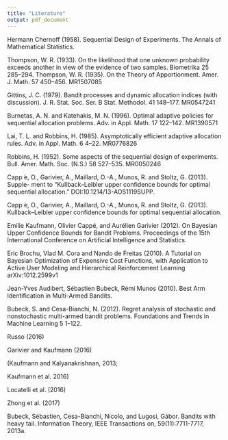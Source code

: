 ```yaml
---
title: "Literature"
output: pdf_document
---
```


Hermann Chernoff (1958). Sequential Design of Experiments. The Annals of Mathematical Statistics.

Thompson, W. R. (1933). On the likelihood that one unknown probability exceeds another in view of the evidence of two samples. Biometrika 25 285–294.
Thompson, W. R. (1935). On the Theory of Apportionment. Amer. J. Math. 57 450–456.
MR1507085

Gittins, J. C. (1979). Bandit processes and dynamic allocation indices (with discussion).
J. R. Stat. Soc. Ser. B Stat. Methodol. 41 148–177. MR0547241

Burnetas, A. N. and Katehakis, M. N. (1996). Optimal adaptive policies for sequential allocation problems. Adv. in Appl. Math. 17 122–142. MR1390571

Lai, T. L. and Robbins, H. (1985). Asymptotically efficient adaptive allocation rules.
Adv. in Appl. Math. 6 4–22. MR0776826

Robbins, H. (1952). Some aspects of the sequential design of experiments. Bull. Amer.
Math. Soc. (N.S.) 58 527–535. MR0050246

Capp ́e, O., Garivier, A., Maillard, O.-A., Munos, R. and Stoltz, G. (2013). Supple-
ment to “Kullback–Leibler upper confidence bounds for optimal sequential allocation.”
DOI:10.1214/13-AOS1119SUPP.

Capp ́e, O., Garivier, A., Maillard, O.-A., Munos, R. and Stoltz, G. (2013). Kullback–Leibler upper confidence bounds for optimal sequential allocation.

Emilie Kaufmann, Olivier Cappé, and Aurélien Garivier (2012). On Bayesian Upper Confidence Bounds for Bandit Problems. Proceedings of the 15th International Conference on Artificial Intelligence and Statistics.

Eric Brochu, Vlad M. Cora and Nando de Freitas (2010). A Tutorial on Bayesian Optimization of Expensive Cost Functions, with Application to Active User Modeling and Hierarchical Reinforcement Learning
arXiv:1012.2599v1

Jean-Yves Audibert, Sébastien Bubeck, Rémi Munos (2010). Best Arm Identification in Multi-Armed Bandits.

Bubeck, S. and Cesa-Bianchi, N. (2012). Regret analysis of stochastic and nonstochastic multi-armed bandit problems. Foundations and Trends in Machine Learning 5 1–122.

Russo (2016)

Garivier and Kaufmann (2016)

(Kaufmann and Kalyanakrishnan, 2013; 

Kaufmann et al. 2016)

Locatelli et al. (2016)

Zhong et al. (2017)

Bubeck, Sébastien, Cesa-Bianchi, Nicolo, and Lugosi, Gábor. Bandits with heavy tail. Information Theory, IEEE Transactions on, 59(11):7711-7717, 2013a.
